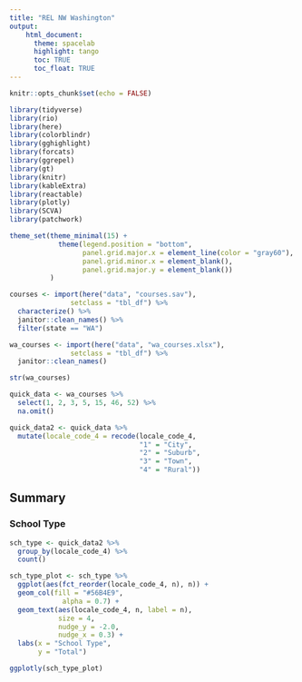 ```yaml
---
title: "REL NW Washington"
output: 
    html_document:
      theme: spacelab
      highlight: tango
      toc: TRUE
      toc_float: TRUE
---
```


```r
knitr::opts_chunk$set(echo = FALSE)
```


```r
library(tidyverse)
library(rio)
library(here)
library(colorblindr)
library(gghighlight)
library(forcats)
library(ggrepel)
library(gt)
library(knitr)
library(kableExtra)
library(reactable)
library(plotly)
library(SCVA)
library(patchwork)

theme_set(theme_minimal(15) +
            theme(legend.position = "bottom",
                  panel.grid.major.x = element_line(color = "gray60"),
                  panel.grid.minor.x = element_blank(),
                  panel.grid.major.y = element_blank())
          )

```

```r
courses <- import(here("data", "courses.sav"),
               setclass = "tbl_df") %>% 
  characterize() %>% 
  janitor::clean_names() %>% 
  filter(state == "WA")

wa_courses <- import(here("data", "wa_courses.xlsx"),
               setclass = "tbl_df") %>% 
  janitor::clean_names() 

str(wa_courses)

quick_data <- wa_courses %>% 
  select(1, 2, 3, 5, 15, 46, 52) %>% 
  na.omit()
```

```r
quick_data2 <- quick_data %>% 
  mutate(locale_code_4 = recode(locale_code_4,
                                "1" = "City",
                                "2" = "Suburb",
                                "3" = "Town",
                                "4" = "Rural"))
```

## Summary 

### School Type 

```r

sch_type <- quick_data2 %>% 
  group_by(locale_code_4) %>% 
  count()

sch_type_plot <- sch_type %>% 
  ggplot(aes(fct_reorder(locale_code_4, n), n)) +
  geom_col(fill = "#56B4E9",
             alpha = 0.7) +
  geom_text(aes(locale_code_4, n, label = n),
            size = 4,
            nudge_y = -2.0,
            nudge_x = 0.3) +
  labs(x = "School Type",
       y = "Total")
```

```r
ggplotly(sch_type_plot)
```